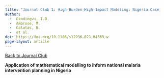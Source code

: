 ---
title: "Journal Club 1: High-Burden High-Impact Modeling: Nigeria Case Study"
author: 
  -  Ozodiegwu, I.D.
  -  Ambrose, M.
  -  Galatas, B.
  -  et al.
doi: https://doi.org/10.1186/s12936-023-04563-w
page-layout: article
---
[[Back to Journal Club](../journal_club.qmd)]{.aside}

**Application of mathematical modelling to inform national malaria intervention planning in Nigeria**
